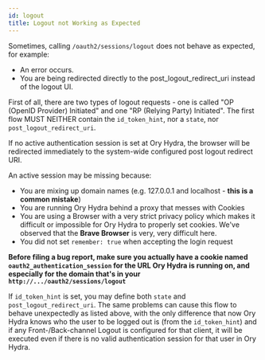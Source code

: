 ```yaml
---
id: logout
title: Logout not Working as Expected
---
```


Sometimes, calling `/oauth2/sessions/logout` does not behave as expected, for
example:

- An error occurs.
- You are being redirected directly to the post_logout_redirect_uri instead of
  the logout UI.

First of all, there are two types of logout requests - one is called "OP (OpenID
Provider) Initiated" and one "RP (Relying Party) Initiated". The first flow MUST
NEITHER contain the `id_token_hint`, nor a `state`, nor
`post_logout_redirect_uri`.

If no active authentication session is set at Ory Hydra, the browser will be
redirected immediately to the system-wide configured post logout redirect URI.

An active session may be missing because:

- You are mixing up domain names (e.g. 127.0.0.1 and localhost - **this is a
  common mistake**)
- You are running Ory Hydra behind a proxy that messes with Cookies
- You are using a Browser with a very strict privacy policy which makes it
  difficult or impossible for Ory Hydra to properly set cookies. We've observed
  that the **Brave Browser** is very, very difficult here.
- You did not set `remember: true` when accepting the login request

**Before filing a bug report, make sure you actually have a cookie named
`oauth2_authentication_session` for the URL Ory Hydra is running on, and
especially for the domain that's in your `http://.../oauth2/sessions/logout`**

If `id_token_hint` is set, you may define both `state` and
`post_logout_redirect_uri`. The same problems can cause this flow to behave
unexpectedly as listed above, with the only difference that now Ory Hydra knows
who the user to be logged out is (from the `id_token_hint`) and if any
Front-/Back-channel Logout is configured for that client, it will be executed
even if there is no valid authentication session for that user in Ory Hydra.
